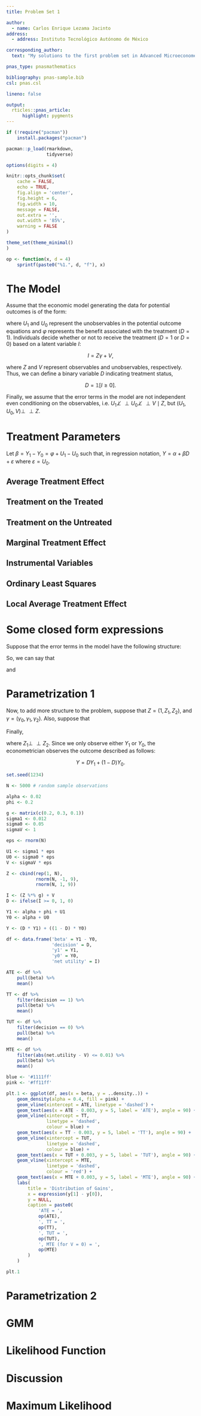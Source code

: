 ```yaml
---
title: Problem Set 1

author:
  - name: Carlos Enrique Lezama Jacinto
address:
  - address: Instituto Tecnológico Autónomo de México

corresponding_author:
  text: "My solutions to the first problem set in Advanced Microeconometrics (ECO -- 20513)."

pnas_type: pnasmathematics

bibliography: pnas-sample.bib
csl: pnas.csl

lineno: false

output:
  rticles::pnas_article:
      highlight: pygments
---
```

\newcommand{\ind}{\perp\!\!\!\!\perp}

```r
if (!require("pacman"))
    install.packages("pacman")

pacman::p_load(rmarkdown,
               tidyverse)

options(digits = 4)

knitr::opts_chunk$set(
    cache = FALSE,
    echo = TRUE,
    fig.align = 'center',
    fig.height = 6,
    fig.width = 10,
    message = FALSE,
    out.extra = '',
    out.width = '85%',
    warning = FALSE
)

theme_set(theme_minimal()
)

op <- function(x, d = 4)
    sprintf(paste0("%1.", d, "f"), x)
```

# The Model {-}

Assume that the economic model generating the data for potential outcomes is of the form:

\begin{align*}
Y_1 &= \alpha + \varphi + U_1, \\
Y_0 &= \alpha + U_0,
\end{align*}

where $U_1$ and $U_0$ represent the unobservables in the potential outcome equations and $\varphi$ represents the benefit associated with the treatment ($D = 1$). Individuals decide whether or not to receive the treatment ($D = 1$ or $D = 0$) based on a latent variable $I$:

$$
I = Z \gamma + V,
$$

where $Z$ and $V$ represent observables and unobservables, respectively. Thus, we can define a binary variable $D$ indicating treatment status,

$$
D = \mathds{1}\left[ I \geq 0\right].
$$

Finally, we assume that the error terms in the model are not independent even conditioning on the observables, i.e. $U_1 \not\ind U_0 \not\ind V \mid Z$, but $(U_1, U_0, V) \ind Z$.

# Treatment Parameters

Let $\beta = Y_1 - Y_0 = \varphi + U_1 - U_0$ such that, in regression notation, $Y = \alpha + \beta D + \varepsilon$ where $\varepsilon = U_0$.

## Average Treatment Effect {-}

\begin{align*}
ATE &= E \left[ \beta \right] \\
&= E \left[ \varphi + U_1 - U_0 \right] \\
&= \varphi
\end{align*}

## Treatment on the Treated {-}

\begin{align*}
TT &= E \left[ \beta \mid D = 1 \right] \\
&= E \left[ \varphi + U_1 - U_0 \mid Z \gamma + V \geq 0 \right] \\
&= \varphi + E \left[ U_1 - U_0 \mid V \geq - Z \gamma \right]
\end{align*}

## Treatment on the Untreated {-}

\begin{align*}
TUT &= E \left[ \beta \mid D = 0 \right] \\
&= E \left[ \varphi + U_1 - U_0 \mid Z \gamma + V < 0 \right] \\
&= \varphi + E \left[ U_1 - U_0 \mid V < - Z \gamma \right]
\end{align*}

## Marginal Treatment Effect {-}

\begin{align*}
MTE &= E \left[ \beta \mid I = 0,\ V = v \right] \\
&= E \left[ \varphi + U_1 - U_0 \mid I = 0,\ V = v \right] \\
&= \varphi + E \left[ U_1 - U_0 \mid Z \gamma = - V,\ V = v \right]
\end{align*}

## Instrumental Variables {-}

## Ordinary Least Squares {-}

## Local Average Treatment Effect {-}

\begin{align*}
LATE &= E \left[ \beta \mid D(z) = 0, D(z') = 1 \right] \\
&= E \left[ \beta \mid z \gamma < - V \leq z' \gamma \right] \\
&= \varphi + E \left[ U_1 - U_0 \mid - z' \gamma \leq V < - z \gamma \right]
\end{align*}

# Some closed form expressions

Suppose that the error terms in the model have the following structure:

\begin{align*}
U_1 &= \sigma_1 \epsilon, \\
U_0 &= \sigma_0 \epsilon, \\
V &= \sigma^*_V \epsilon, \\
\epsilon &\sim \mathcal{N} (0, 1).
\end{align*}

So, we can say that

\begin{align*}
TT &= \varphi + E \left[ U_1 - U_0 \mid V \geq - Z \gamma \right] \\
&= \varphi + E \left[ \epsilon (\sigma_1 - \sigma_0) \mid \epsilon \geq \frac{- Z \gamma}{\sigma^*_V} \right] \\
&= \varphi + (\sigma_1 - \sigma_0) E \left[ \epsilon \mid \epsilon \geq \frac{- Z \gamma}{\sigma^*_V} \right] \\
&= \varphi + (\sigma_1 - \sigma_0) \frac{\phi \left( - Z \gamma / \sigma^*_V \right)}{1 - \Phi \left( - Z \gamma / \sigma^*_V \right) },
\end{align*}

and

\begin{align*}
TUT &= \varphi + E \left[ U_1 - U_0 \mid V < - Z \gamma \right] \\
&= \varphi + E \left[ \epsilon (\sigma_1 - \sigma_0) \mid \epsilon < \frac{- Z \gamma}{\sigma^*_V} \right] \\
&= \varphi + (\sigma_1 - \sigma_0) E \left[ \epsilon \mid \epsilon < \frac{- Z \gamma}{\sigma^*_V} \right] \\
&= \varphi - (\sigma_1 - \sigma_0) \frac{\phi \left( - Z \gamma / \sigma^*_V \right)}{\Phi \left( - Z \gamma / \sigma^*_V \right) } \\
&= \varphi + (\sigma_0 - \sigma_1) \frac{\phi \left( - Z \gamma / \sigma^*_V \right)}{\Phi \left( - Z \gamma / \sigma^*_V \right) }.
\end{align*}

# Parametrization 1

Now, to add more structure to the problem, suppose that $Z = (1, Z_1, Z_2)$, and $\gamma = (\gamma_0, \gamma_1, \gamma_2)$. Also, suppose that

\begin{align*}
\gamma_0 = 0.2, && \gamma_1 = 0.3, && \gamma_2 = 0.1, \\
\sigma_1 = 0.012, && \sigma_0 = 0.05, && \sigma^*_V = 1, \\
\alpha = 0.02, && \varphi = 0.2.
\end{align*}

Finally,

\begin{align*}
Z_1 &\sim \mathcal{N}(-1, 9), \\
Z_2 &\sim \mathcal{N} (1, 9),
\end{align*}

where $Z_1 \ind Z_2$. Since we only observe either $Y_1$ or $Y_0$, the econometrician observes the outcome described as follows:

$$
Y = DY_1 + (1 - D)Y_0.
$$

\newpage

```r
set.seed(1234)

N <- 5000 # random sample observations

alpha <- 0.02
phi <- 0.2

g <- matrix(c(0.2, 0.3, 0.1))
sigma1 <- 0.012
sigma0 <- 0.05
sigmaV <- 1

eps <- rnorm(N)

U1 <- sigma1 * eps
U0 <- sigma0 * eps
V <- sigmaV * eps

Z <- cbind(rep(1, N),
           rnorm(N, -1, 9),
           rnorm(N, 1, 9))

I <- (Z %*% g) + V
D <- ifelse(I >= 0, 1, 0)

Y1 <- alpha + phi + U1
Y0 <- alpha + U0

Y <- (D * Y1) + ((1 - D) * Y0)

df <- data.frame('beta' = Y1 - Y0,
                 'decision' = D,
                 'y1' = Y1,
                 'y0' = Y0,
                 'net utility' = I)

ATE <- df %>%
    pull(beta) %>% 
    mean()

TT <- df %>%
    filter(decision == 1) %>%
    pull(beta) %>%
    mean()

TUT <- df %>%
    filter(decision == 0) %>%
    pull(beta) %>%
    mean()

MTE <- df %>%
    filter(abs(net.utility - V) <= 0.01) %>%
    pull(beta) %>%
    mean()
```

```r
blue <- '#1111ff'
pink <- '#ff11ff'

plt.1 <- ggplot(df, aes(x = beta, y = ..density..)) +
    geom_density(alpha = 0.4, fill = pink) +
    geom_vline(xintercept = ATE, linetype = 'dashed') +
    geom_text(aes(x = ATE - 0.003, y = 5, label = 'ATE'), angle = 90) +
    geom_vline(xintercept = TT,
               linetype = 'dashed',
               colour = blue) +
    geom_text(aes(x = TT - 0.003, y = 5, label = 'TT'), angle = 90) +
    geom_vline(xintercept = TUT,
               linetype = 'dashed',
               colour = blue) +
    geom_text(aes(x = TUT + 0.003, y = 5, label = 'TUT'), angle = 90) +
    geom_vline(xintercept = MTE,
               linetype = 'dashed',
               colour = 'red') +
    geom_text(aes(x = MTE + 0.003, y = 5, label = 'MTE'), angle = 90) +
    labs(
        title = 'Distribution of Gains',
        x = expression(y[1] - y[0]),
        y = NULL,
        caption = paste0(
            'ATE = ',
            op(ATE),
            ', TT = ',
            op(TT),
            ', TUT = ',
            op(TUT),
            ', MTE (for V = 0) = ',
            op(MTE)
        )
    )

plt.1
```


# Parametrization 2

# GMM

# Likelihood Function

# Discussion

# Maximum Likelihood

<!-- Leave these lines as they are at the end of your .Rmd file to ensure placement of methods & acknowledgements sections before the references-->
\showmatmethods
\showacknow
\pnasbreak
